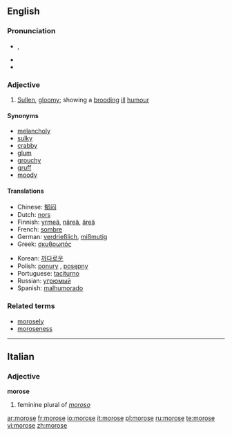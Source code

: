 ==English==

===Pronunciation===
*{{IPA|/məˈrəʊs/}}, {{SAMPA|/m@"re@Us/}}
*{{IPA|/mɒˈɹəʊs/}}
*{{audio|en-us-morose.ogg|Audio (US)}}

===Adjective===
{{en-adj}}

# [[sullen|Sullen]], [[gloomy]]; showing a [[brooding]] [[ill]] [[humour]]

====Synonyms====
*[[melancholy]]
*[[sulky]]
*[[crabby]]
*[[glum]]
*[[grouchy]]
*[[gruff]]
*[[moody]]

====Translations====
{{top}}
*Chinese: [[郁闷]]
*Dutch: [[nors]]
*Finnish: [[yrmeä]], [[näreä]], [[äreä]]
*French: [[sombre]]
*German: [[verdrießlich]], [[mißmutig]]
*Greek: [[σκυθρωπός]]
{{mid}}
*Korean: [[까다로운]]
*Polish: [[ponury]] {{m}}, [[posępny]] {{m}}
*Portuguese: [[taciturno]]
*Russian: [[угрюмый]]
*Spanish: [[malhumorado]]
{{bottom}}

===Related terms===
*[[morosely]]
*[[moroseness]]

----

==Italian==

===Adjective===
'''morose'''

# feminine plural of ''[[moroso]]''

[[ar:morose]]
[[fr:morose]]
[[io:morose]]
[[it:morose]]
[[pl:morose]]
[[ru:morose]]
[[te:morose]]
[[vi:morose]]
[[zh:morose]]